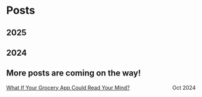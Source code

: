 
# Posts
## 2025


## 2024

More posts are coming on the way!
---
[What If Your Grocery App Could Read Your Mind?](https://medium.com/allofresh-engineering/what-if-your-grocery-app-could-read-your-mind-8bc8eddd2ae5) <div style="float: right;">Oct 2024</div>